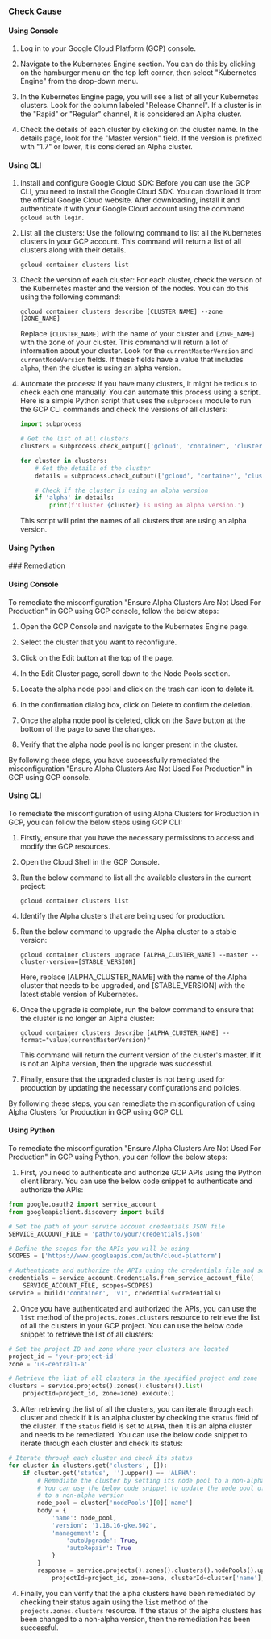 

<Tabs><Tab title='Cause'>
### Check Cause

#### Using Console

1. Log in to your Google Cloud Platform (GCP) console.

2. Navigate to the Kubernetes Engine section. You can do this by clicking on the hamburger menu on the top left corner, then select "Kubernetes Engine" from the drop-down menu.

3. In the Kubernetes Engine page, you will see a list of all your Kubernetes clusters. Look for the column labeled "Release Channel". If a cluster is in the "Rapid" or "Regular" channel, it is considered an Alpha cluster.

4. Check the details of each cluster by clicking on the cluster name. In the details page, look for the "Master version" field. If the version is prefixed with "1.7" or lower, it is considered an Alpha cluster.

#### Using CLI

1. Install and configure Google Cloud SDK: Before you can use the GCP CLI, you need to install the Google Cloud SDK. You can download it from the official Google Cloud website. After downloading, install it and authenticate it with your Google Cloud account using the command `gcloud auth login`.

2. List all the clusters: Use the following command to list all the Kubernetes clusters in your GCP account. This command will return a list of all clusters along with their details.

    ```
    gcloud container clusters list
    ```

3. Check the version of each cluster: For each cluster, check the version of the Kubernetes master and the version of the nodes. You can do this using the following command:

    ```
    gcloud container clusters describe [CLUSTER_NAME] --zone [ZONE_NAME]
    ```

    Replace `[CLUSTER_NAME]` with the name of your cluster and `[ZONE_NAME]` with the zone of your cluster. This command will return a lot of information about your cluster. Look for the `currentMasterVersion` and `currentNodeVersion` fields. If these fields have a value that includes `alpha`, then the cluster is using an alpha version.

4. Automate the process: If you have many clusters, it might be tedious to check each one manually. You can automate this process using a script. Here is a simple Python script that uses the `subprocess` module to run the GCP CLI commands and check the versions of all clusters:

    ```python
    import subprocess

    # Get the list of all clusters
    clusters = subprocess.check_output(['gcloud', 'container', 'clusters', 'list']).decode('utf-8').split('\n')

    for cluster in clusters:
        # Get the details of the cluster
        details = subprocess.check_output(['gcloud', 'container', 'clusters', 'describe', cluster]).decode('utf-8')

        # Check if the cluster is using an alpha version
        if 'alpha' in details:
            print(f'Cluster {cluster} is using an alpha version.')
    ```

    This script will print the names of all clusters that are using an alpha version.

#### Using Python



</Tab>

<Tab title='Remediation'>
### Remediation

#### Using Console

To remediate the misconfiguration "Ensure Alpha Clusters Are Not Used For Production" in GCP using GCP console, follow the below steps:

1. Open the GCP Console and navigate to the Kubernetes Engine page.

2. Select the cluster that you want to reconfigure.

3. Click on the Edit button at the top of the page.

4. In the Edit Cluster page, scroll down to the Node Pools section.

5. Locate the alpha node pool and click on the trash can icon to delete it.

6. In the confirmation dialog box, click on Delete to confirm the deletion.

7. Once the alpha node pool is deleted, click on the Save button at the bottom of the page to save the changes.

8. Verify that the alpha node pool is no longer present in the cluster.

By following these steps, you have successfully remediated the misconfiguration "Ensure Alpha Clusters Are Not Used For Production" in GCP using GCP console.

#### Using CLI

To remediate the misconfiguration of using Alpha Clusters for Production in GCP, you can follow the below steps using GCP CLI:

1. Firstly, ensure that you have the necessary permissions to access and modify the GCP resources.

2. Open the Cloud Shell in the GCP Console.

3. Run the below command to list all the available clusters in the current project:

   ```
   gcloud container clusters list
   ```

4. Identify the Alpha clusters that are being used for production.

5. Run the below command to upgrade the Alpha cluster to a stable version:

   ```
   gcloud container clusters upgrade [ALPHA_CLUSTER_NAME] --master --cluster-version=[STABLE_VERSION]
   ```

   Here, replace [ALPHA_CLUSTER_NAME] with the name of the Alpha cluster that needs to be upgraded, and [STABLE_VERSION] with the latest stable version of Kubernetes.

6. Once the upgrade is complete, run the below command to ensure that the cluster is no longer an Alpha cluster:

   ```
   gcloud container clusters describe [ALPHA_CLUSTER_NAME] --format="value(currentMasterVersion)"
   ```

   This command will return the current version of the cluster's master. If it is not an Alpha version, then the upgrade was successful.

7. Finally, ensure that the upgraded cluster is not being used for production by updating the necessary configurations and policies.

By following these steps, you can remediate the misconfiguration of using Alpha Clusters for Production in GCP using GCP CLI.

#### Using Python

To remediate the misconfiguration "Ensure Alpha Clusters Are Not Used For Production" in GCP using Python, you can follow the below steps:

1. First, you need to authenticate and authorize GCP APIs using the Python client library. You can use the below code snippet to authenticate and authorize the APIs:

```python
from google.oauth2 import service_account
from googleapiclient.discovery import build

# Set the path of your service account credentials JSON file
SERVICE_ACCOUNT_FILE = 'path/to/your/credentials.json'

# Define the scopes for the APIs you will be using
SCOPES = ['https://www.googleapis.com/auth/cloud-platform']

# Authenticate and authorize the APIs using the credentials file and scopes
credentials = service_account.Credentials.from_service_account_file(
    SERVICE_ACCOUNT_FILE, scopes=SCOPES)
service = build('container', 'v1', credentials=credentials)
```

2. Once you have authenticated and authorized the APIs, you can use the `list` method of the `projects.zones.clusters` resource to retrieve the list of all the clusters in your GCP project. You can use the below code snippet to retrieve the list of all clusters:

```python
# Set the project ID and zone where your clusters are located
project_id = 'your-project-id'
zone = 'us-central1-a'

# Retrieve the list of all clusters in the specified project and zone
clusters = service.projects().zones().clusters().list(
    projectId=project_id, zone=zone).execute()
```

3. After retrieving the list of all the clusters, you can iterate through each cluster and check if it is an alpha cluster by checking the `status` field of the cluster. If the `status` field is set to `ALPHA`, then it is an alpha cluster and needs to be remediated. You can use the below code snippet to iterate through each cluster and check its status:

```python
# Iterate through each cluster and check its status
for cluster in clusters.get('clusters', []):
    if cluster.get('status', '').upper() == 'ALPHA':
        # Remediate the cluster by setting its node pool to a non-alpha version
        # You can use the below code snippet to update the node pool of the alpha cluster
        # to a non-alpha version
        node_pool = cluster['nodePools'][0]['name']
        body = {
            'name': node_pool,
            'version': '1.18.16-gke.502',
            'management': {
                'autoUpgrade': True,
                'autoRepair': True
            }
        }
        response = service.projects().zones().clusters().nodePools().update(
            projectId=project_id, zone=zone, clusterId=cluster['name'], nodePoolId=node_pool, body=body).execute()
```

4. Finally, you can verify that the alpha clusters have been remediated by checking their status again using the `list` method of the `projects.zones.clusters` resource. If the status of the alpha clusters has been changed to a non-alpha version, then the remediation has been successful.


</Tab>
</Tabs>